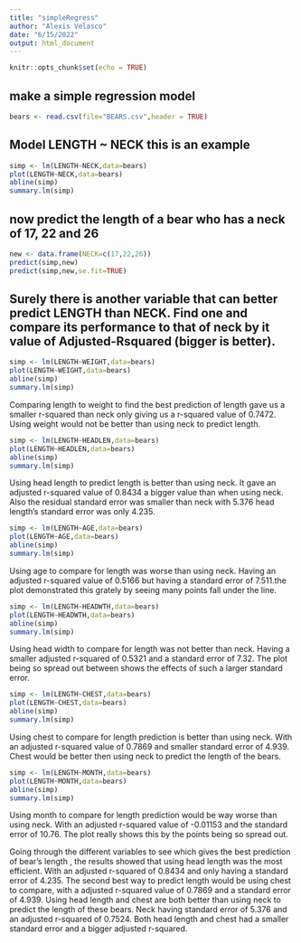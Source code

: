```yaml
---
title: "simpleRegress"
author: "Alexis Velasco"
date: "6/15/2022"
output: html_document
---
```


```r
knitr::opts_chunk$set(echo = TRUE)
```

## make a simple regression model

```r
bears <- read.csv(file="BEARS.csv",header = TRUE)
```

## Model LENGTH ~ NECK  this is an example  

```r
simp <- lm(LENGTH~NECK,data=bears)
plot(LENGTH~NECK,data=bears)
abline(simp)
summary.lm(simp)
```



## now predict the length of a bear who has a neck of 17, 22 and 26

```r
new <- data.frame(NECK=c(17,22,26))
predict(simp,new)
predict(simp,new,se.fit=TRUE)
```

## Surely there is another variable that can better predict LENGTH than NECK. Find one and compare its performance to that of neck by it value of Adjusted-Rsquared (bigger is better).

```r
simp <- lm(LENGTH~WEIGHT,data=bears)
plot(LENGTH~WEIGHT,data=bears)
abline(simp)
summary.lm(simp)
```

Comparing length to weight to find the best prediction of length gave us a smaller r-squared than neck only giving us a r-squared value of 0.7472. Using weight would not be better than using neck to predict length.  

```r
simp <- lm(LENGTH~HEADLEN,data=bears)
plot(LENGTH~HEADLEN,data=bears)
abline(simp)
summary.lm(simp)
```

Using head length to predict length is better than using neck. It gave an adjusted r-squared value of 0.8434 a bigger value than when using neck. Also the residual standard error was smaller than neck with 5.376 head length's standard error was only 4.235. 

```r
simp <- lm(LENGTH~AGE,data=bears)
plot(LENGTH~AGE,data=bears)
abline(simp)
summary.lm(simp)
```

Using age to compare for length was worse than using neck. Having an adjusted r-squared value of 0.5166 but having a standard error of 7.511.the plot demonstrated this grately by seeing many points fall under the line.

```r
simp <- lm(LENGTH~HEADWTH,data=bears)
plot(LENGTH~HEADWTH,data=bears)
abline(simp)
summary.lm(simp)
```

Using head width to compare for length was not better than neck. Having a smaller adjusted r-squared of 0.5321 and a standard error of 7.32. The plot being so spread out between shows the effects of such a larger standard error.


```r
simp <- lm(LENGTH~CHEST,data=bears)
plot(LENGTH~CHEST,data=bears)
abline(simp)
summary.lm(simp)
```

Using chest to compare for length prediction is better than using neck. With an adjusted r-squared value of 0.7869 and smaller standard error of 4.939. Chest would be better then using neck to predict the length of the bears.

```r
simp <- lm(LENGTH~MONTH,data=bears)
plot(LENGTH~MONTH,data=bears)
abline(simp)
summary.lm(simp)
```
 Using month to compare for length prediction would be way worse than using neck. With an adjusted r-squared value of -0.01153 and the standard error of 10.76. The plot really shows this by the points being so spread out.




Going through the different variables to see which gives the best prediction of bear's length , the results showed that using head length was the most efficient. With an adjusted r-squared of 0.8434 and only having a standard error of 4.235. The second best way to predict length would be using chest to compare, with a adjusted r-squared value of 0.7869 and a standard error of 4.939. Using head length and chest are both better than using neck to predict the length of these bears. Neck having standard error of 5.376 and an adjusted r-squared of 0.7524. Both head length and chest had a smaller standard error and a bigger adjusted r-squared. 
